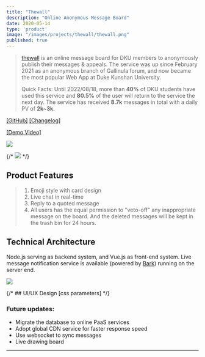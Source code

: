 ```yaml
---
title: "Thewall"
description: "Online Anonymous Message Board"
date: 2020-05-14
type: 'product'
image: "/images/projects/thewall/thewall.png"
published: true
---
```


> [thewall](http://thewall.gallinula.com) is an online message board for DKU members to anonymously publish their messages & appeals. The service was up since February 2021 as an anonymous branch of Gallinula forum, and now became the most popular Web App at Duke Kunshan University.
> 
> Quick Facts: Until 2022/08/18, more than **40%** of DKU students have used this service and **80.5%** of the user will return to the service the next day. The service has received **8.7k** messages in total with a daily PV of **2k~3k**.


[[GitHub]](https://github.com/junkaiman/thewall_frontend) [[Changelog]](/projects/thewall-changelog)

[[Demo Video]](https://youtu.be/6hJkCm7iWx4)

![](/images/projects/thewall/thewall.png)

{/* ![](/images/projects/gallinula/thewall.jpeg) */}

## Product Features
> 1. Emoji style with card design
> 2. Live chat in real-time
> 3. Reply to a quoted message
> 4. All users has the equal permission to "veto-off" any inappropriate message on the board. And the deleted messages will be kept in the trash bin for 24 hours.


## Technical Architecture
Node.js serving as backend system, and Vue.js as front-end system. Live message notification service is available (powered by [Bark](https://github.com/Finb/Bark)) running on the server end.

![](/images/projects/thewall/tech-structure.png)

{/* ## UI/UX Design
[css parameters] */}

### Future updates:
- Migrate the database to online PaaS services
- Adopt global CDN service for faster response speed
- Use websocket to sync messages
- Live drawing board

---